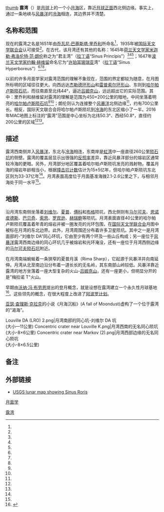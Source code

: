 {{Infobox Lunar mare
|name=露湾
|image=[[Image:Sinus_Roris_(LRO).png|258px]]
|caption=露湾位于中间；左下角为[[风暴洋|风暴洋]]，右上为[[冷海|冷海]]；右上中间是[[哈尔帕卢斯陨石坑|哈尔帕卢斯陨石坑]]。图像宽600公里。
|latitude=54.0
|N_or_S=N
|longitude=56.6
|E_or_W=W
|diameter=202 公里
|eponym=露湾
}}
{{Location map
| {{Moon}}
| width      = 264
| float      = right
| border     = none
| caption    = 露湾所处[[月球正面|月球正面]]的位置
| alt        = 露湾的位置
| AlternativeMap =Moon_nearside_LRO_color_mosaic_(bright).png
| mark       = Flashspot.gif
| marksize   = 11
| lat_deg    = 69
| lat_dir    = N
| lon_deg    = 86
| lon_dir    = W
}}
[[image:Harpalus_-_LROC_-_WAC.JPG|thumb]]
'''露湾'''（{{lang-la|Sinus Roris}}）是[[月球|月球]]上的一个小[[月海|月海]]区，靠近[[月球正面|月球正面]]西北侧边缘。事实上，通过一条地峡与[[风暴洋|风暴洋]]的[[冷海|冷海]]相连，其边界并不清楚。

==名称和范围==
现在的露湾之名是1651年由[[乔瓦尼·巴蒂斯塔·里乔利|乔瓦尼·巴蒂斯塔·里乔利]]所命名<ref name=Riccioli_1651/>，1935年被[[国际天文学联合会|国际天文学联合会]]认可接受<ref name=gazetteer/>。在古代，该月湾还有其他的名称：1645年[[荷兰|荷兰]][[天文学家|天文学家]][[米迦勒·弗洛伦特·范·朗伦|米迦勒·弗洛伦特·范·朗伦]]称之为“君主湾”（[[拉丁语|拉丁语]]“Sinus Principis”）<ref name=Langrenus_1645/><ref name=Whitaker_2003_Langrenus/><ref name=Van_der_Krogt_2014/>；1647年[[波兰|波兰]][[天文学家|天文学家]][[约翰·赫维留|约翰·赫维留]]命名它为“[[许珀耳玻瑞亚|许珀耳玻瑞亚]]湾”（[[拉丁语|拉丁语]]“Sinus Hyperboreus”）<ref name=Hevelius_1647/><ref name=Whitaker_2003_Hevelius/><ref name=Ferguson_1811/>。

以前的许多月面学家对露湾范围的理解不象现在，范围的界定都较为随意，在月图所标明的区域往往更大。向西远达[[杰勒德环形山|杰勒德环形山]]和[[雷普索尔环形山|雷普索尔环形山]]、东则到[[哈尔帕卢斯陨石坑|哈尔帕卢斯陨石坑]]，而往南直至北纬44°，逼近[[吕姆克山|吕姆克山]]，远远超出它的实际范围。其中：里乔利和赫维留对露湾的理解是范围为450×200公里的暗地，中间坐落着明亮的[[哈尔帕卢斯陨石坑|哈尔帕卢斯陨石坑]]<ref name=Riccioli_1651/><ref name=Hevelius_1647/>；朗伦则认为连接整个[[风暴洋|风暴洋]]北侧边缘<ref name=Langrenus_1645/>，约有700公里长。相反，国际天文联合会将哈尔帕卢斯陨坑到[[冷海|冷海]]的东北区缩小了一半。2016年MAC地图上标注的“露湾”范围是中心坐标为北纬50.3°、西经50.8°，直径约200公里的区域<ref name=gazetteer/><ref name=IAU_LAC_11/>。

==描述==
露湾西南侧并入[[风暴洋|风暴洋]]，东北与[[冷海|冷海]]相连，东南岸是[[虹湾|虹湾]]中一座直径260公里[[陨石坑|陨石坑]]的侧壁。露湾的覆盖层显示出很强的[[反照率|反照率]]差异，靠近风暴洋部分的熔岩区通常较冷海的更暗。另外，月湾部分地区覆盖着哈尔帕卢斯陨坑发亮的溅射物。覆盖月海的熔岩年龄相当小，根据[[撞击坑计数|撞击坑计数]]估计为15±5亿年，但哈尔帕卢斯陨坑东北区则为33-37亿年<ref name=Hiesinger_2011/>。月湾表面高度位于月面基准海拨2.1-2.6公里之下，与相邻月海处于同一水平<ref name=JMARS/>。

==地貌==
沿月湾东南侧坐落着[[刘维尔陨石坑|刘维尔]]、[[夏普陨石坑|夏普]]、[[傅科陨石坑|傅科]]和[[布格陨石坑|布格]]陨坑，西北侧则有[[马尔可夫陨石坑|马尔可夫]]、[[恩诺皮德斯环形山|恩诺皮德斯]]、[[巴贝奇环形山|巴贝奇]]、[[索思环形山|索思]]、[[罗宾逊陨石坑|罗宾逊]]、[[赫瑞鲍陨石坑|赫瑞鲍]]等陨坑。月湾表面直径40公里的哈尔帕卢斯陨坑覆盖着年青的熔岩并被一圈发亮的光环包围，在[[国际天文学联合会|国际天文学联合会]]月图中被标在月湾的东北边界。此外，月湾周围还分布着许多卫星陨坑。其中之一是月湾面部的-“刘维尔 DA”同心环坑，它由至少有两个环及一些山丘构成；另一座位于[[风暴洋|风暴洋]]露湾西南边缘的同心环坑几乎被熔岩和光环淹没，还有一座位于月湾西侧边缘的[[马尔可夫陨石坑|马尔可夫陨石坑]]附近。

在月湾南端蜿蜒着一条狭窄的夏普月溪（Rima Sharp），它起源于风暴洋并向南延伸。月湾从北至南边沿分布着一道长长的无名岭，其东南部山岭较低。风暴洋靠近露湾的地方坐落着一座大型复杂的火山-[[吕姆克山|吕姆克山]]，还有一座更小，但明显分开的是"梅拉诺 T"火山。

早期由[[沃纳·冯·布劳恩|沃纳·冯·布劳恩]]提出的登月概念，就是设想在露湾建立一个永久性月球基地<ref>{{cite web |url=http://www.astronautix.com/craft/vonander.htm |title=Von Braun Lunar Lander |publisher=Encyclopedia Astronautica |accessdate=September 5, 2015 |deadurl=yes |archiveurl=https://web.archive.org/web/20150824110143/http://www.astronautix.com/craft/vonander.htm |archivedate=2015年8月24日 }}</ref>。这些领先的概念，在很大程度上改进了[[阿波罗计划|阿波罗计划]]。

[[亚瑟·查理斯·克拉克|亚瑟·查理斯·克拉克]]的小说《月海沉船》(A fall of Moondust)虚构了一个位于露湾的“渴海”。
<gallery mode="packed" heights=200px>
Louville DA (LRO) 2.png|月湾南部的同心坑-刘维尔 DA 坑<br>(大小—11公里)
Concentric crater near Louville K.png|月湾西南的无名同心陨坑<br>(大小-8×6公里)
Concentric crater near Markov (2).png|月湾西部边缘的无名同心陨坑<br>(大小-8×6.5公里)
</gallery>

==备注==
{{reflist|2|refs=
<ref name=Ferguson_1811>{{cite book
 |author     =Ferguson J., Brewster D.
 |title      =Ferguson's Astronomy Explained Upon Sir Isaac Newton's Principles
 |location   =Edinburgh
 |date       =1811
 |pages      =248
 |url        =http://books.google.com/books?id=ddQyAQAAMAAJ&pg=PA248&dq=Roris
}}</ref>
<ref name=gazetteer>{{cite web
 |url        =http://planetarynames.wr.usgs.gov/Feature/5569
 |title        =Sinus Roris
 |work        =Gazetteer of Planetary Nomenclature
 |publisher        =International Astronomical Union (IAU) Working Group for Planetary System Nomenclature (WGPSN)
 |date        =2010-10-18
 |accessdate        =2016-02-05
 |archiveurl        =https://archive.is/20160204235243/http://planetarynames.wr.usgs.gov/Feature/5569
 |archivedate        =2016-02-04
 |deadurl        =no
 }}</ref>
<ref name=Hevelius_1647>{{cite book
 |author     =[[Ян_Гевелій|Hevelius J.]]
 |title      =Selenographia sive Lunae descriptio
 |location   =[[Гданськ|Gedani]]
 |journal    =Hünefeld
 |date       =1647
 |pages      =226–227
 |doi        =10.3931/e-rara-238
 |url        =http://www.e-rara.ch/zut/content/pageview/160524
}}</ref>
<ref name=Hiesinger_2011>{{cite book
 |title       = Recent Advances and Current Research Issues in Lunar Stratigraphy
 |chapter     = Ages and stratigraphy of lunar mare basalts: A synthesis
 |chapterurl  = http://web.archive.org/web/20130129104137/http://www.planetary.brown.edu/pdfs/3759.pdf
 |author      = Hiesinger H., Head J. W., Wolf U., Jaumann R., Neukum G.
 |date        = 2011
 |journal     = Geological Society of America
 |series      = Geological Society of America Special Paper 477
 |pages       = 11–12, 35–36
 |volume      = 159
 |isbn        = 978-0-8137-2477-5
 |doi         = 10.1130/2011.2477(01)
 |deadurl     = yes
 |archiveurl  = https://web.archive.org/web/20130129104137/http://www.planetary.brown.edu/pdfs/3759.pdf
 |archivedate = 2013-01-29
 |url         = http://www.planetary.brown.edu/pdfs/3759.pdf
}} ([http://books.google.com/books?id=pX1OXB8rAV8C&pg=PA11 На Google Books])</ref>
<ref name=IAU_LAC_11>[http://planetarynames.wr.usgs.gov/images/Lunar/lac_11_wac.pdf Letter cards Moon LAC-11 with relevant surface Names] Online directory IAU nomenclature ([http://web.archive.org/web/20151220034321/http://planetarynames.wr.usgs.gov/images/Lunar/lac_11_wac.pdf archive])</ref>
<ref name=JMARS>According to the laser altimeter on the satellite [[Lunar_Reconnaissance_Orbiter|Lunar Reconnaissance Orbiter]], obtained through the program [http://jmars.asu.edu JMARS]</ref>
<ref name=Langrenus_1645>[[:commons:File:Langrenus_map_of_the_Moon_1645.jpg|Map of the Moon, composed of Michael Van Langree(1645)]]</ref>
<ref name=Riccioli_1651>[[:commons:File:Riccioli1651MoonMap.jpg|Map of the Moon, which made Francesco Grimaldi and Giovanni Richcholi(1651)]]</ref>
<ref name=Van_der_Krogt_2014>{{cite journal
 |author =Peter van der Krogt, Ferjan Ormeling
 |title =Michiel Florent van Langren and Lunar Naming
 |date =2014
 |journal =Els noms en la vida quotidiana. Actes del XXIV Congrés Internacional d’ICOS sobre Ciències Onomàstiques. Annex (Biblioteca Tècnica de Política Lingüística; 11)
 |pages =1851–1868
 |doi =10.2436/15.8040.01.190
 |url =http://www.gencat.cat/llengua/BTPL/ICOS2011/190.pdf
 |deadurl =yes
 |archiveurl =https://web.archive.org/web/20160103023726/http://www.gencat.cat/llengua/BTPL/ICOS2011/190.pdf
 |archivedate =2016-01-03
 }}</ref>
<ref name=Whitaker_2003_Hevelius>{{cite book
 |title      =Mapping and Naming the Moon: A History of Lunar Cartography and Nomenclature
 |author     =Whitaker E. A.
 |journal    =Cambridge University Press
 |date       =2003
 |isbn       =9780521544146
 |url        =http://books.google.com/books?id=aV1i27jDYL8C&pg=PA205&dq=Roris
 |pages      =205
 |volume     =264
 |bibcode    =2003mnm..book.....W
}}</ref>
<ref name=Whitaker_2003_Langrenus>{{cite book
 |title      =Mapping and Naming the Moon: A History of Lunar Cartography and Nomenclature
 |author     =Whitaker E. A.
 |journal    =Cambridge University Press
 |date       =2003
 |isbn       =9780521544146
 |url        =http://books.google.com/books?id=aV1i27jDYL8C&pg=PA200&dq=Roris
 |pages      =200
 |volume     =264
 |bibcode    =2003mnm..book.....W
}}</ref>
}}

==外部链接==
* [http://planetarynames.wr.usgs.gov/images/Lunar/lac_10_lo.pdf USGS lunar map showing Sinus Roris] {{Wayback|url=http://planetarynames.wr.usgs.gov/images/Lunar/lac_10_lo.pdf |date=20130220121352 }}

[[月面学|月面学]]
{{月海}}

[[Category:月海|露湾]]